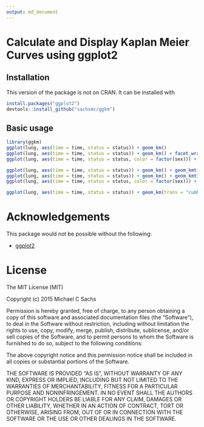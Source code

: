 ```yaml
---
output: md_document
---
```


# Calculate and Display Kaplan Meier Curves using ggplot2

## Installation

This version of the package is not on CRAN. It can be installed with

```r
install.packages("ggplot2")
devtools::install_github("sachsmc/ggkm")
```

## Basic usage

```r
library(ggkm)
ggplot(lung, aes(time = time, status = status)) + geom_km()
ggplot(lung, aes(time = time, status = status)) + geom_km() + facet_wrap(~ sex)
ggplot(lung, aes(time = time, status = status, color = factor(sex))) + geom_km()

ggplot(lung, aes(time = time, status = status)) + geom_km() + geom_kmticks()
ggplot(lung, aes(time = time, status = status)) + geom_km() + geom_kmticks(shape = 1)
ggplot(lung, aes(time = time, status = status, color = factor(sex))) + geom_km() + geom_kmticks()

ggplot(lung, aes(time = time, status = status)) + geom_km(trans = "cumhaz") + geom_kmticks(trans = "cumhaz") + ylab("Cumulative hazard")
```

# Acknowledgements

This package would not be possible without the following:

  - [ggplot2](http://ggplot2.org/)

# License
The MIT License (MIT)

Copyright (c) 2015 Michael C Sachs

Permission is hereby granted, free of charge, to any person obtaining a copy
of this software and associated documentation files (the "Software"), to deal
in the Software without restriction, including without limitation the rights
to use, copy, modify, merge, publish, distribute, sublicense, and/or sell
copies of the Software, and to permit persons to whom the Software is
furnished to do so, subject to the following conditions:

The above copyright notice and this permission notice shall be included in
all copies or substantial portions of the Software.

THE SOFTWARE IS PROVIDED "AS IS", WITHOUT WARRANTY OF ANY KIND, EXPRESS OR
IMPLIED, INCLUDING BUT NOT LIMITED TO THE WARRANTIES OF MERCHANTABILITY,
FITNESS FOR A PARTICULAR PURPOSE AND NONINFRINGEMENT. IN NO EVENT SHALL THE
AUTHORS OR COPYRIGHT HOLDERS BE LIABLE FOR ANY CLAIM, DAMAGES OR OTHER
LIABILITY, WHETHER IN AN ACTION OF CONTRACT, TORT OR OTHERWISE, ARISING FROM,
OUT OF OR IN CONNECTION WITH THE SOFTWARE OR THE USE OR OTHER DEALINGS IN
THE SOFTWARE.


